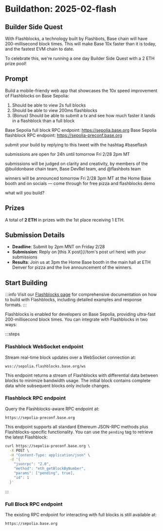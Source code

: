 # Buildathon: 2025-02-flash

## Builder Side Quest

With Flashblocks, a technology built by Flashbots, Base chain will have 200-millisecond block times. This will make Base 10x faster than it is today, and the fastest EVM chain to date.

To celebrate this, we're running a one day Builder Side Quest with a 2 ETH prize pool!

## Prompt

Build a mobile-friendy web app that showcases the 10x speed improvement of Flashblocks on Base Sepolia:

1. Should be able to view 2s full blocks
2. Should be able to view 200ms flashblocks
3. (Bonus) Should be able to submit a tx and see how much faster it lands in a flashblock than a full block

Base Sepolia full block RPC endpoint: https://sepolia.base.org
Base Sepolia flashblock RPC endpoint: https://sepolia-preconf.base.org

submit your build by replying to this tweet with the hashtag #baseflash

submissions are open for 24h until tomorrow Fri 2/28 2pm MT

submissions will be judged on clarity and creativity, by members of the @buildonbase chain team, Base DevRel team, and @flashbots team

winners will be announced tomorrow Fri 2/28 3pm MT at the Home Base booth and on socials — come through for free pizza and flashblocks demo

what will you build?

## Prizes

A total of **2 ETH** in prizes with the 1st place receiving 1 ETH.

## Submission Details

- **Deadline**: Submit by 2pm MNT on Friday 2/28
- **Submission**: Reply on [this X post](//tom's post url here) with your submissions
- **Results**: Join us at 3pm the Home Base booth in the main hall at ETH Denver for pizza and the live announcement of the winners.

## Start Building

:::info
Visit our [Flashblocks page](https://www.base.org/flashblocks) for comprehensive documentation on how to build with Flashblocks, including detailed examples and response formats.
:::

Flashblocks is enabled for developers on Base Sepolia, providing ultra-fast 200-millisecond block times. You can integrate with Flashblocks in two ways:

:::steps

### Flashblock WebSocket endpoint

Stream real-time block updates over a WebSocket connection at:

```
wss://sepolia.flashblocks.base.org/ws
```

This endpoint returns a stream of Flashblocks with differential data between blocks to minimize bandwidth usage. The initial block contains complete data while subsequent blocks only include changes.

### Flashblock RPC endpoint

Query the Flashblocks-aware RPC endpoint at:

```
https://sepolia-preconf.base.org
```

This endpoint supports all standard Ethereum JSON-RPC methods plus Flashblocks-specific functionality. You can use the `pending` tag to retrieve the latest Flashblock:

```bash
curl https://sepolia-preconf.base.org \
  -X POST \
  -H "Content-Type: application/json" \
  -d '{
    "jsonrpc": "2.0",
    "method": "eth_getBlockByNumber",
    "params": ["pending", true],
    "id": 1
  }'
```

:::

### Full Block RPC endpoint

The existing RPC endpoint for interacting with full blocks is still available at:

```
https://sepolia.base.org
```
